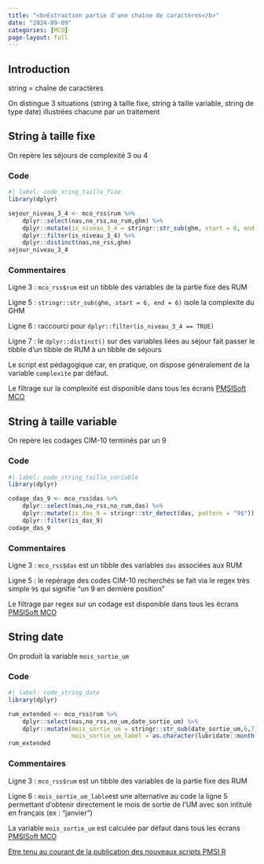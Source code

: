 ```yaml
---
title: "<b>Extraction partie d'une chaîne de caractères</b>"
date: "2024-09-09"
categories: [MCO]
page-layout: full
---
```


## Introduction  

string = chaîne de caractères  

On distingue 3 situations (string à taille fixe, string à taille variable, string de type date) illustrées chacune par un traitement  

## String à taille fixe  

On repère les séjours de complexité 3 ou 4  

### Code  

```r
#| label: code_sring_taille_fixe
library(dplyr)

sejour_niveau_3_4 <- mco_rss$rum %>% 
    dplyr::select(nas,no_rss,no_rum,ghm) %>% 
    dplyr::mutate(is_niveau_3_4 = stringr::str_sub(ghm, start = 6, end = 6) %in% c('3','4')) %>% 
    dplyr::filter(is_niveau_3_4) %>% 
    dplyr::distinct(nas,no_rss,ghm)
sejour_niveau_3_4
```

### Commentaires  

Ligne 3 : `mco_rss$rum` est un tibble des variables de la partie fixe des RUM  

Ligne 5 : `stringr::str_sub(ghm, start = 6, end = 6)` isole la complexite du GHM

Ligne 6 : raccourci pour `dplyr::filter(is_niveau_3_4 == TRUE)` 

Ligne 7 : le `dplyr::distinct()` sur des variables liées au séjour fait passer le tibble d'un tibble de RUM à un tibble de séjours  

Le script est pédagogique car, en pratique, on dispose généralement de la variable `complexite` par défaut.  

Le filtrage sur la complexité est disponible dans tous les écrans [PMSISoft MCO](https://www.pmsisoft.com/acces_pmsisoft_mco){target="_blank"}  

## String à taille variable  

On repère les codages CIM-10 terminés par un 9  

### Code  

```r
#| label: code_string_taille_variable
library(dplyr)

codage_das_9 <- mco_rss$das %>% 
    dplyr::select(nas,no_rss,no_rum,das) %>% 
    dplyr::mutate(is_das_9 = stringr::str_detect(das, pattern = "9$")) %>% 
    dplyr::filter(is_das_9)
codage_das_9
```

### Commentaires  

Ligne 3 : `mco_rss$das` est un tibble des variables `das` associées aux RUM  

Ligne 5 : le repérage des codes CIM-10 recherchés se fait via le regex très simple `9$` qui signifie "un 9 en dernière position"  

Le filtrage par regex sur un codage est disponible dans tous les écrans [PMSISoft MCO](https://www.pmsisoft.com/acces_pmsisoft_mco){target="_blank"}  

## String date  

On produit la variable `mois_sortie_um`  

### Code  

```r
#| label: code_string_date
library(dplyr)

rum_extended <- mco_rss$rum %>% 
    dplyr::select(nas,no_rss,no_um,date_sortie_um) %>% 
    dplyr::mutate(mois_sortie_um = stringr::str_sub(date_sortie_um,6,7),
                  mois_sortie_um_label = as.character(lubridate::month(date_sortie_um, label = TRUE, abbr = FALSE, locale = Sys.getlocale("LC_TIME"))))
rum_extended
```

### Commentaires  

Ligne 3 : `mco_rss$rum` est un tibble des variables de la partie fixe des RUM  

Ligne 6 : `mois_sortie_um_lable`est une alternative au code la ligne 5 permettant d'obtenir directement le mois de sortie de l'UM avec son intitulé en français (ex : "janvier")  

La variable `mois_sortie_um` est calculée par défaut dans tous les écrans [PMSISoft MCO](https://www.pmsisoft.com/acces_pmsisoft_mco){target="_blank"}  

[Etre tenu au courant de la publication des nouveaux scripts PMSI R](http://www.lespmsi.com/scripts-pmsi-r/){target="_blank"}  
